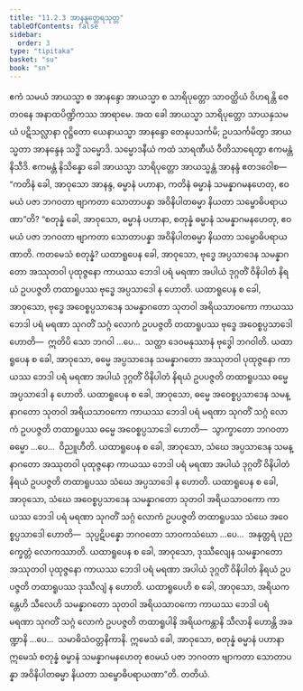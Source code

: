 ```yaml
---
title: "11.2.3 အာနန္ဒတ္ထေရသုတ္တ"
tableOfContents: false
sidebar:
  order: 3
type: "tipitaka"
basket: "su"
book: "sn"
---
```



<DynamicBreadcrumb />

<Division number="1009" book="sn" e="ch" v="18" p="431">

<Paragraph number="1873" book="sn">
ဧကံ သမယံ အာယသ္မာ စ အာနန္ဒော အာယသ္မာ စ သာရိပုတ္တော သာဝတ္ထိယံ ဝိဟရန္တိ ဇေတဝနေ အနာထပိဏ္ဍိကဿ အာရာမေ. အထ ခေါ အာယသ္မာ သာရိပုတ္တော သာယနှသမယံ ပဋိသလ္လာနာ ဝုဋ္ဌိတော ယေနာယသ္မာ အာနန္ဒော တေနုပသင်္ကမိ; ဥပသင်္ကမိတွာ အာယသ္မတာ အာနန္ဒေန သဒ္ဓိံ သမ္မောဒိ. သမ္မောဒနီယံ ကထံ သာရဏီယံ ဝီတိသာရေတွာ ဧကမန္တံ နိသီဒိ. ဧကမန္တံ နိသိန္နော ခေါ အာယသ္မာ သာရိပုတ္တော အာယသ္မန္တံ အာနန္ဒံ ဧတဒဝေါစ—  “ကတိနံ ခေါ, အာဝုသော အာနန္ဒ, ဓမ္မာနံ ပဟာနာ, ကတိနံ ဓမ္မာနံ သမန္နာဂမနဟေတု, ဧဝမယံ ပဇာ ဘဂဝတာ ဗျာကတာ သောတာပန္နာ အဝိနိပါတဓမ္မာ နိယတာ သမ္ဗောဓိပရာယဏာ”တိ? “စတုန္နံ ခေါ, အာဝုသော, ဓမ္မာနံ ပဟာနာ, စတုန္နံ ဓမ္မာနံ သမန္နာဂမနဟေတု, ဧဝမယံ ပဇာ ဘဂဝတာ ဗျာကတာ သောတာပန္နာ အဝိနိပါတဓမ္မာ နိယတာ သမ္ဗောဓိပရာယဏာတိ.
</Paragraph>

<Paragraph number="1874" book="sn">
ကတမေသံ စတုန္နံ? ယထာရူပေန ခေါ, အာဝုသော, ဗုဒ္ဓေ အပ္ပသာဒေန သမန္နာဂတော အဿုတဝါ ပုထုဇ္ဇနော ကာယဿ ဘေဒါ ပရံ မရဏာ အပါယံ ဒုဂ္ဂတိံ ဝိနိပါတံ နိရယံ ဥပပဇ္ဇတိ တထာရူပဿ ဗုဒ္ဓေ အပ္ပသာဒေါ န ဟောတိ. ယထာရူပေန စ ခေါ, အာဝုသော, ဗုဒ္ဓေ အဝေစ္စပ္ပသာဒေန သမန္နာဂတော သုတဝါ အရိယသာဝကော ကာယဿ ဘေဒါ ပရံ မရဏာ သုဂတိံ သဂ္ဂံ လောကံ ဥပပဇ္ဇတိ တထာရူပဿ ဗုဒ္ဓေ အဝေစ္စပ္ပသာဒေါ ဟောတိ—  ဣတိပိ သော ဘဂဝါ …ပေ…  သတ္ထာ ဒေဝမနုဿာနံ ဗုဒ္ဓေါ ဘဂဝါတိ.
</Paragraph>

<Paragraph number="1875" book="sn">
ယထာရူပေန စ ခေါ, အာဝုသော, ဓမ္မေ အပ္ပသာဒေန သမန္နာဂတော အဿုတဝါ ပုထုဇ္ဇနော ကာယဿ ဘေဒါ ပရံ မရဏာ အပါယံ ဒုဂ္ဂတိံ ဝိနိပါတံ နိရယံ ဥပပဇ္ဇတိ တထာရူပဿ ဓမ္မေ အပ္ပသာဒေါ န ဟောတိ. ယထာရူပေန စ ခေါ, အာဝုသော, ဓမ္မေ အဝေစ္စပ္ပသာဒေန သမန္နာဂတော သုတဝါ အရိယသာဝကော ကာယဿ ဘေဒါ ပရံ မရဏာ သုဂတိံ သဂ္ဂံ လောကံ ဥပပဇ္ဇတိ တထာရူပဿ ဓမ္မေ အဝေစ္စပ္ပသာဒေါ ဟောတိ—  သွာက္ခာတော ဘဂဝတာ ဓမ္မော …ပေ…  ဝိညူဟီတိ.
</Paragraph>

<Paragraph number="1876" book="sn">
ယထာရူပေန စ ခေါ, အာဝုသော, သံဃေ အပ္ပသာဒေန သမန္နာဂတော အဿုတဝါ ပုထုဇ္ဇနော ကာယဿ ဘေဒါ ပရံ မရဏာ အပါယံ ဒုဂ္ဂတိံ ဝိနိပါတံ နိရယံ ဥပပဇ္ဇတိ တထာရူပဿ သံဃေ အပ္ပသာဒေါ န ဟောတိ. ယထာရူပေန စ ခေါ, အာဝုသော, သံဃေ အဝေစ္စပ္ပသာဒေန သမန္နာဂတော သုတဝါ အရိယသာဝကော ကာယဿ ဘေဒါ ပရံ မရဏာ သုဂတိံ သဂ္ဂံ လောကံ ဥပပဇ္ဇတိ တထာရူပဿ သံဃေ အဝေစ္စပ္ပသာဒေါ ဟောတိ—  သုပ္ပဋိပန္နော ဘဂဝတော သာဝကသံဃော …ပေ…  အနုတ္တရံ ပုညက္ခေတ္တံ လောကဿာတိ.
</Paragraph>

<Paragraph number="1877" book="sn">
ယထာရူပေန စ ခေါ, အာဝုသော, ဒုဿီလျေန သမန္နာဂတော အဿုတဝါ ပုထုဇ္ဇနော ကာယဿ ဘေဒါ ပရံ မရဏာ အပါယံ ဒုဂ္ဂတိံ ဝိနိပါတံ နိရယံ ဥပပဇ္ဇတိ တထာရူပဿ ဒုဿီလျံ န ဟောတိ. ယထာရူပေဟိ စ ခေါ, အာဝုသော, အရိယကန္တေဟိ သီလေဟိ သမန္နာဂတော သုတဝါ အရိယသာဝကော ကာယဿ ဘေဒါ ပရံ မရဏာ သုဂတိံ သဂ္ဂံ လောကံ ဥပပဇ္ဇတိ တထာရူပါနိ အရိယကန္တာနိ သီလာနိ ဟောန္တိ အခဏ္ဍာနိ …ပေ…  သမာဓိသံဝတ္တနိကာနိ. ဣမေသံ ခေါ, အာဝုသော, စတုန္နံ ဓမ္မာနံ ပဟာနာ ဣမေသံ စတုန္နံ ဓမ္မာနံ သမန္နာဂမနဟေတု ဧဝမယံ ပဇာ ဘဂဝတာ ဗျာကတာ သောတာပန္နာ အဝိနိပါတဓမ္မာ နိယတာ သမ္ဗောဓိပရာယဏာ”တိ.

</Paragraph>
</Division>

<Paragraph number="1878" type="center" book="sn">
တတိယံ.
</Paragraph>